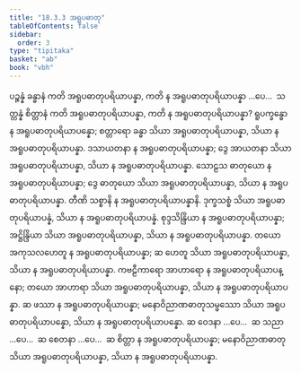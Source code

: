 ```yaml
---
title: "18.3.3 အရူပဓာတု"
tableOfContents: false
sidebar:
  order: 3
type: "tipitaka"
basket: "ab"
book: "vbh"
---
```



<DynamicBreadcrumb />

<Division number="1003" book="vbh">

<Paragraph number="3062" book="vbh">
ပဉ္စန္နံ ခန္ဓာနံ ကတိ အရူပဓာတုပရိယာပန္နာ, ကတိ န အရူပဓာတုပရိယာပန္နာ …ပေ…  သတ္တန္နံ စိတ္တာနံ ကတိ အရူပဓာတုပရိယာပန္နာ, ကတိ န အရူပဓာတုပရိယာပန္နာ?
</Paragraph>

</Division>
<Division number="1004" book="vbh">

<Paragraph number="3063" book="vbh">
ရူပက္ခန္ဓော န အရူပဓာတုပရိယာပန္နော; စတ္တာရော ခန္ဓာ သိယာ အရူပဓာတုပရိယာပန္နာ, သိယာ န အရူပဓာတုပရိယာပန္နာ.
</Paragraph>

<Paragraph number="3064" book="vbh">
ဒသာယတနာ န အရူပဓာတုပရိယာပန္နာ; ဒွေ အာယတနာ သိယာ အရူပဓာတုပရိယာပန္နာ, သိယာ န အရူပဓာတုပရိယာပန္နာ.
</Paragraph>

<Paragraph number="3065" book="vbh">
သောဠသ ဓာတုယော န အရူပဓာတုပရိယာပန္နာ; ဒွေ ဓာတုယော သိယာ အရူပဓာတုပရိယာပန္နာ, သိယာ န အရူပဓာတုပရိယာပန္နာ.
</Paragraph>

<Paragraph number="3066" book="vbh">
တီဏိ သစ္စာနိ န အရူပဓာတုပရိယာပန္နာနိ.
</Paragraph>

<Paragraph number="3067" book="vbh">
ဒုက္ခသစ္စံ သိယာ အရူပဓာတုပရိယာပန္နံ, သိယာ န အရူပဓာတုပရိယာပန္နံ.
</Paragraph>

<Paragraph number="3068" book="vbh">
စုဒ္ဒသိန္ဒြိယာ န အရူပဓာတုပရိယာပန္နာ; အဋ္ဌိန္ဒြိယာ သိယာ အရူပဓာတုပရိယာပန္နာ, သိယာ န အရူပဓာတုပရိယာပန္နာ.
</Paragraph>

<Paragraph number="3069" book="vbh">
တယော အကုသလဟေတူ န အရူပဓာတုပရိယာပန္နာ; ဆ ဟေတူ သိယာ အရူပဓာတုပရိယာပန္နာ, သိယာ န အရူပဓာတုပရိယာပန္နာ.
</Paragraph>

<Paragraph number="3070" book="vbh">
ကဗဠီကာရော အာဟာရော န အရူပဓာတုပရိယာပန္နော; တယော အာဟာရာ သိယာ အရူပဓာတုပရိယာပန္နာ, သိယာ န အရူပဓာတုပရိယာပန္နာ.
</Paragraph>

<Paragraph number="3071" book="vbh">
ဆ ဖဿာ န အရူပဓာတုပရိယာပန္နာ; မနောဝိညာဏဓာတုသမ္ဖဿော သိယာ အရူပဓာတုပရိယာပန္နော, သိယာ န အရူပဓာတုပရိယာပန္နော.
</Paragraph>

<Paragraph number="3072" book="vbh">
ဆ ဝေဒနာ …ပေ…  ဆ သညာ …ပေ…  ဆ စေတနာ …ပေ…  ဆ စိတ္တာ န အရူပဓာတုပရိယာပန္နာ; မနောဝိညာဏဓာတု သိယာ အရူပဓာတုပရိယာပန္နာ, သိယာ န အရူပဓာတုပရိယာပန္နာ.
</Paragraph>
</Division>